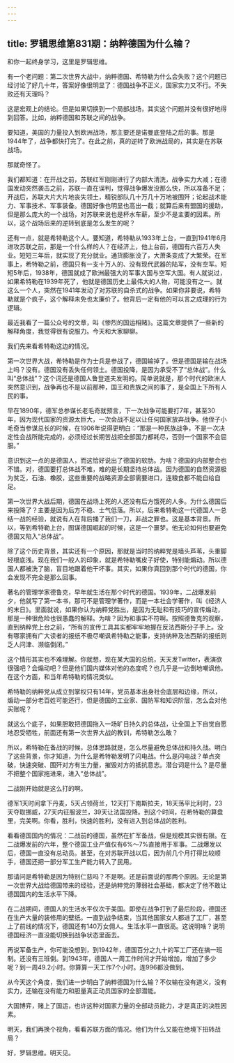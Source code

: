 ```yaml
---
---
---
```

title: 罗辑思维第831期：纳粹德国为什么输？
---

和你一起终身学习，这里是罗辑思维。

有一个老问题：第二次世界大战中，纳粹德国、希特勒为什么会失败？这个问题已经讨论了好几十年，答案好像很明显了：德国战争不正义，国家实力又不行。不失败还有天理吗？

这是宏观上的结论。但是如果切换到一个局部战场，其实这个问题并没有很好地得到回答。比如，纳粹德国和苏联之间的战争。

要知道，美国的力量投入到欧洲战场，那主要还是诺曼底登陆之后的事。那是1944年了，战争都快打完了。在此之前，真的逆转了欧洲战局的，其实是在苏联战场。

那就奇怪了。

我们都知道：在开战之前，苏联红军刚刚进行了内部大清洗，战争实力大减；在德国发动突然袭击之前，苏联一直在误判，觉得战争爆发没那么快，所以准备不足；开战后，苏联大片大片地丧失领土，精锐部队几十万几十万地被围歼；论起战术能力、军事技术、军事装备。德国好像也明显也高出一截；就算后来有盟国的援助，但是那么庞大的一个战场，对苏联来说也是杯水车薪，至少不是主要的因素。所以，这个战场后来的逆转到底是怎么发生的呢？

还有一点，就是希特勒这个人。要知道，希特勒从1933年上台，一直到1941年6月进攻苏联之前，那是一个什么样的人？在经济上，他上台前，德国有六百万人失业。短短三年后，就实现了充分就业。通货膨胀没了，大萧条变成了大繁荣。在军事上，希特勒之前，德国只有一支十万人的、没有现代武器的陆军，没有空军。短短5年后，1938年，德国就成了欧洲最强大的军事大国与空军大国。有人就说过，如果希特勒在1939年死了，他就是德国历史上最伟大的人物，可能没有之一。就这么一个人，突然在1941年发动了对苏联的自杀式的战争。如果你非要说，希特勒就是个疯子，这个解释未免也太廉价了。他背后一定有他的可以言之成理的行为逻辑。

最近我看了一篇公众号的文章，叫《惨烈的国运相赌》。这篇文章提供了一些新的解释角度，我觉得很有说服力。今天和大家聊聊。

我们先来看希特勒这边的情况。

第一次世界大战，希特勒是作为士兵是参战了，德国输掉了。但是德国是输在战场上吗？没有。德国没有丢失任何领土。德国投降，是因为承受不了“总体战”。什么叫“总体战”？这个词还是德国人鲁登道夫发明的。简单说就是，那个时代的欧洲人突然意识到，战争再也不是以前那种，国王和贵族之间的事了，是全国上下所有人民的事。

早在1890年，德军总参谋长老毛奇就预言，下一次战争可能要打7年，甚至30年，因为现代国家的资源太巨大，一次会战不足以让任何国家放弃战争。他侄子小毛奇当参谋总长的时候，在1906年说得更明白：“那是一种民族战争，不是一次决定性会战所能完成的，必须经过长期苦战把全部国力都耗尽，否则一个国家不会屈服。”

意识到这一点的是德国人，而这恰好说出了德国的软肋。为啥？德国的内部整合也不错。对，德国要打总体战不难，难的是长期坚持总体战。因为德国的自然资源极为贫乏，石油、橡胶，这些重要的战略资源全部需要进口，连粮食都不能自给自足。

第一次世界大战后期，德国在战场上死的人还没有后方饿死的人多。为什么德国后来投降了？主要是因为后方不稳、士气低落。所以，后来希特勒这一代德国人一总结一战的经验，就说有人在背后捅了我们一刀，非战之罪也。这是基本背景。所以，等到希特勒上台，图谋德国崛起的时候，这是一个噩梦。他无论如何也要避免德国又陷入“总体战”。

除了这个历史背景，其实还有一个原因，那就是当时的纳粹党是墙头芦苇，头重脚轻根底浅。现在我们一般人的印象，就是希特勒嘴皮子好使，特别能煽动。所以德国人都被洗了脑，盲目地跟着他干坏事。其实，如果你真回到那个时代的德国，你会发现不完全是那么回事。

著名的管理学家德鲁克，早年就生活在那个时代的德国。1939年，二战爆发前夕，他就写了第一本书，那可不是管理学著作，而是一本社会学著作，叫《经济人的末日》。里面就说，如果你认为纳粹党胜出，是因为无耻和有技巧的宣传煽动，那是一种很危险也很愚蠢的解释。为啥？因为和事实不符啊。按照德鲁克的观察，直到纳粹党上台之前，“所有的宣传工具其实都牢牢地握在反法西斯分子手上。没有哪家拥有广大读者的报纸不极尽嘲讽希特勒之能事，支持纳粹及法西斯的报纸则乏人问津、濒临倒闭。”

这个情形其实也不难理解。你就想，现在某大国的总统，天天发Twitter，表演欲很强吧？会煽动吧？但是他们国内媒体对他的态度呢？也几乎是一边倒地嘲讽他。在这个方面，和当年希特勒的情况类似。

希特勒的纳粹党从成立到掌权只有14年，党员基本出身社会底层和边缘，所以，煽动一部分老百姓可能还行，但是德国的工业家、国防军和知识阶层，怎么会对他买账呢？

就这么个底子，如果胆敢把德国拖入一场旷日持久的总体战，让全国上下自觉自愿地忍受牺牲，前面还有第一次世界大战的教训，希特勒怎么敢？

所以，希特勒在备战的时候，总体思路就是，怎么尽量避免总体战和持久战。明白了这些背景，你才知道，为什么是希特勒发明了闪电战。什么是闪电战？单点突破，快速突破、围歼对方有生力量，摧毁对方的抵抗意志。潜台词是什么？是尽量不把整个国家拖进来，进入“总体战”。

二战刚开始就是这么打的啊。

德军1天时间拿下丹麦，5天占领荷兰，12天打下南斯拉夫，18天荡平比利时，23天夺取挪威，27天内征服波兰，39天让法国投降。到这个时间，在希特勒的算盘里，完美啊。你看，胜利，快速的胜利，没有进入到总体战的胜利。

看看德国国内的情况：二战前的德国，虽然在扩军备战，但是规模其实很有限。在二战爆发前的六年，整个德国工业产值仅有6%～7%直接用于军事。二战爆发以后，德国一直没有总动员。甚至，在对苏联开战以后，因为前几个月打得比较顺手，德国还把一部分军工生产能力转入了民用。

那请问是希特勒是因为特别仁慈吗？不是啊。还是前面说的那两个原因。无论是第一次世界大战给德国带来的经验，还是纳粹党的薄弱社会基础，都决定了他不敢让德国国内的生活水平下降。

在二战期间，德国人的生活水平仅次于美国。即使在战争打到了最后阶段，德国还在生产大量的装修用的壁纸。一直到战争结束，当其他国家女人都进了工厂，甚至上了前线的情况下，德国还有140万女佣人。生活水平一直很高。这说明啥？说明德国经济一直没能切换到战争状态里面去。

再说军备生产，你可能没想到，到1942年，德国百分之九十的军工厂还在搞一班制。还没有三班倒。到1943年，德国人一周工作时间才开始增加，增加了多少呢？到一周49.2小时。你算算一天工作7个小时。连996都没做到。

从今天这个角度，我们进一步明白了纳粹德国为什么输？不仅输在没有道义，没有实力，还输在没有能力和胆量真正动员国家的全部潜能。

大国博弈，赌上了国运，也许这种对国家力量的全部动员能力，才是真正的决胜因素。

明天，我们再换个视角，看看苏联方面的情况。他们为什么又能在绝境下扭转战局？

好，罗辑思维。明天见。